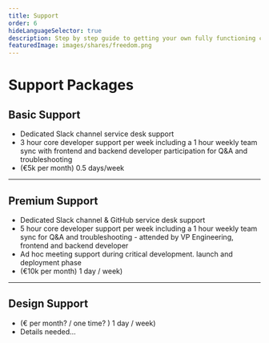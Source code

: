 ```yaml
---
title: Support
order: 6
hideLanguageSelector: true
description: Step by step guide to getting your own fully functioning customised fork of Ocean backend components deployed and working.
featuredImage: images/shares/freedom.png
---
```


# Support Packages

## Basic Support
- Dedicated Slack channel service desk support
- 3 hour core developer support per week including a 1 hour weekly team sync with frontend and backend developer participation for Q&A and troubleshooting
- (€5k per month) 0.5 days/week

---

## Premium Support 
- Dedicated Slack channel & GitHub service desk support
- 5 hour core developer support per week including a 1 hour weekly team sync for Q&A and troubleshooting - attended by VP Engineering, frontend and backend developer 
- Ad hoc meeting support during critical development. launch and deployment phase
- (€10k per month) 1 day / week) 

---

## Design Support
- (€ per month? / one time? ) 1 day / week) 
- Details needed…


<LeadCapture />
